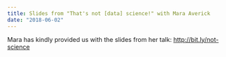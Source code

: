 ```yaml
---
title: Slides from "That's not [data] science!" with Mara Averick
date: "2018-06-02"
---  
```


Mara has kindly provided us with the slides from her talk: [http://bit.ly/not-science](http://bit.ly/not-science)
